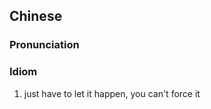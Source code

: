 ==Chinese==
{{zh-forms|type=11121}}

===Pronunciation===
{{zh-pron
|m=kě yù ér 不kě qiú
|cat=id
}}

===Idiom===
{{zh-idiom}}

# just have to let it happen, you can't force it